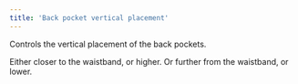 ```yaml
---
title: 'Back pocket vertical placement'
---
```


Controls the vertical placement of the back pockets.

Either closer to the waistband, or higher.
Or further from the waistband, or lower.
